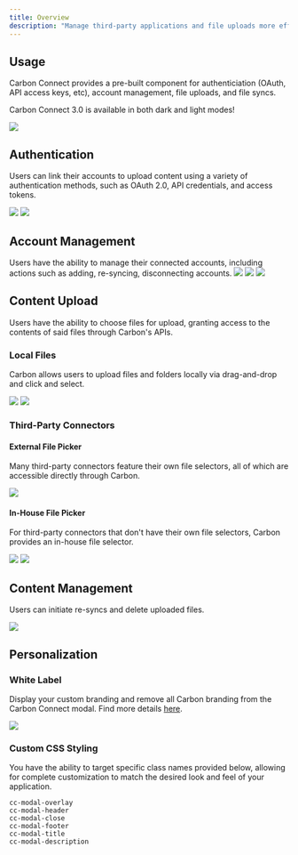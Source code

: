 ```yaml
---
title: Overview
description: "Manage third-party applications and file uploads more efficiently with Carbon's ready-to-use React components."
---
```


## Usage

Carbon Connect provides a pre-built component for authenticiation (OAuth, API access keys, etc), account management, file uploads, and file syncs.

<Note>Carbon Connect 3.0 is available in both dark and light modes!</Note>

![](https://imagedelivery.net/_sHUUMiZokZ59YDFOZEZTw/9b31344b-5005-4e67-43d7-d68d62cec600/public)


## Authentication
Users can link their accounts to upload content using a variety of authentication methods, such as OAuth 2.0, API credentials, and access tokens.

![](https://imagedelivery.net/_sHUUMiZokZ59YDFOZEZTw/5c1f0f4d-f149-4abd-377b-c3bc2131bf00/public)
![](https://imagedelivery.net/_sHUUMiZokZ59YDFOZEZTw/2bb07c7f-9b53-48d6-48ee-501878c0b000/public)

## Account Management

Users have the ability to manage their connected accounts, including actions such as adding, re-syncing, disconnecting accounts.
![](https://imagedelivery.net/_sHUUMiZokZ59YDFOZEZTw/35a38bc7-13b2-43b7-9e6f-870fd04fa800/public)
![](https://imagedelivery.net/_sHUUMiZokZ59YDFOZEZTw/25c6e0d1-a03b-4e32-87d0-ea111fa5b900/public)
![](https://imagedelivery.net/_sHUUMiZokZ59YDFOZEZTw/371677bf-8e7d-4621-883f-f43609881700/public)

## Content Upload

Users have the ability to choose files for upload, granting access to the contents of said files through Carbon's APIs.

### Local Files

Carbon allows users to upload files and folders locally via drag-and-drop and click and select.

![](https://imagedelivery.net/_sHUUMiZokZ59YDFOZEZTw/a9e72e8e-bea8-429c-0565-ad38cd0a8600/public)
![](https://imagedelivery.net/_sHUUMiZokZ59YDFOZEZTw/5637c650-8e10-4bfd-1070-4dccc1dad900/public)

### Third-Party Connectors

#### External File Picker

Many third-party connectors feature their own file selectors, all of which are accessible directly through Carbon.

![](https://imagedelivery.net/_sHUUMiZokZ59YDFOZEZTw/76259577-ca49-4b03-d36a-1664cd12d100/public)

#### In-House File Picker

For third-party connectors that don't have their own file selectors, Carbon provides an in-house file selector.

![](https://imagedelivery.net/_sHUUMiZokZ59YDFOZEZTw/00e84d1d-f04b-4215-055f-d10f6090a000/public)
![](https://imagedelivery.net/_sHUUMiZokZ59YDFOZEZTw/13e147fd-22dd-44e8-c988-6929947e4f00/public)


## Content Management
Users can initiate re-syncs and delete uploaded files.

![](https://imagedelivery.net/_sHUUMiZokZ59YDFOZEZTw/c8231189-36b8-4ee4-799d-608e35727e00/public)

## Personalization

### White Label

Display your custom branding and remove all Carbon branding from the Carbon Connect modal. Find more details [here](/learn/customize/whitelabel).

![](https://imagedelivery.net/_sHUUMiZokZ59YDFOZEZTw/cd246e91-2f12-4cac-5f12-966684d8bb00/public)

### Custom CSS Styling

You have the ability to target specific class names provided below, allowing for complete customization to match the desired look and feel of your application.

```
cc-modal-overlay
cc-modal-header
cc-modal-close
cc-modal-footer
cc-modal-title
cc-modal-description
```